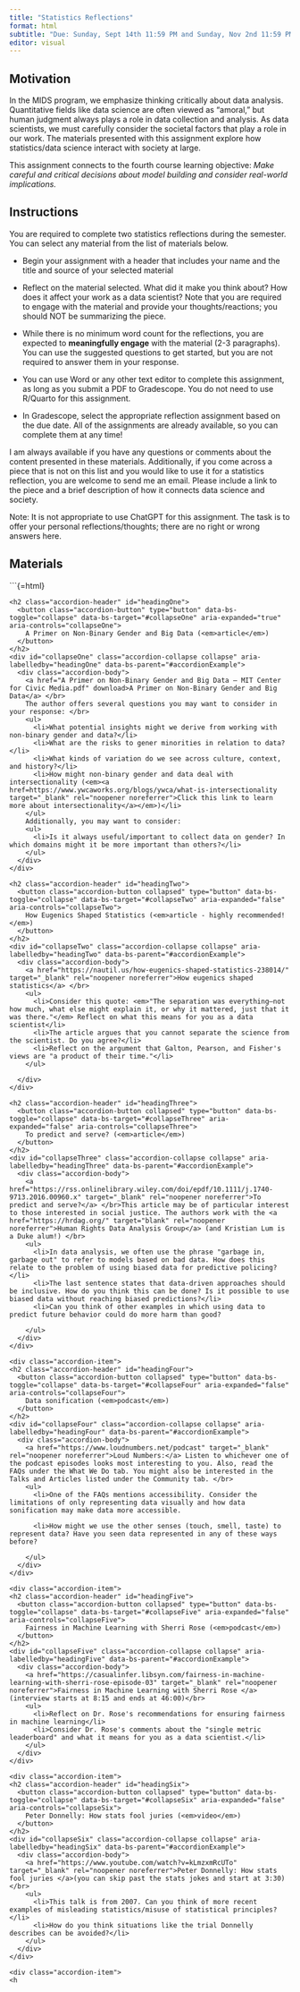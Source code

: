 ```yaml
---
title: "Statistics Reflections"
format: html
subtitle: "Due: Sunday, Sept 14th 11:59 PM and Sunday, Nov 2nd 11:59 PM"
editor: visual
---
```


## Motivation

In the MIDS program, we emphasize thinking critically about data analysis. Quantitative fields like data science are often viewed as "amoral," but human judgment always plays a role in data collection and analysis. As data scientists, we must carefully consider the societal factors that play a role in our work. The materials presented with this assignment explore how statistics/data science interact with society at large.

This assignment connects to the fourth course learning objective: *Make careful and critical decisions about model building and consider real-world implications.*

## Instructions

You are required to complete two statistics reflections during the semester. You can select any material from the list of materials below.

-   Begin your assignment with a header that includes your name and the title and source of your selected material

-   Reflect on the material selected. What did it make you think about? How does it affect your work as a data scientist? Note that you are required to engage with the material and provide your thoughts/reactions; you should NOT be summarizing the piece.

-   While there is no minimum word count for the reflections, you are expected to **meaningfully engage** with the material (2-3 paragraphs). You can use the suggested questions to get started, but you are not required to answer them in your response.

-   You can use Word or any other text editor to complete this assignment, as long as you submit a PDF to Gradescope. You do not need to use R/Quarto for this assignment.

-   In Gradescope, select the appropriate reflection assignment based on the due date. All of the assignments are already available, so you can complete them at any time!

I am always available if you have any questions or comments about the content presented in these materials. Additionally, if you come across a piece that is not on this list and you would like to use it for a statistics reflection, you are welcome to send me an email. Please include a link to the piece and a brief description of how it connects data science and society.

Note: It is not appropriate to use ChatGPT for this assignment. The task is to offer your personal reflections/thoughts; there are no right or wrong answers here.

## Materials

```{=html}
<div class="accordion" id="accordionExample">
  <div class="accordion-item">
    <h2 class="accordion-header" id="headingOne">
      <button class="accordion-button" type="button" data-bs-toggle="collapse" data-bs-target="#collapseOne" aria-expanded="true" aria-controls="collapseOne">
        A Primer on Non-Binary Gender and Big Data (<em>article</em>)
      </button>
    </h2>
    <div id="collapseOne" class="accordion-collapse collapse" aria-labelledby="headingOne" data-bs-parent="#accordionExample">
      <div class="accordion-body">
        <a href="A Primer on Non-Binary Gender and Big Data – MIT Center for Civic Media.pdf" download>A Primer on Non-Binary Gender and Big Data</a> </br>
        The author offers several questions you may want to consider in your response: </br>
        <ul>
          <li>What potential insights might we derive from working with non-binary gender and data?</li>
          <li>What are the risks to gener minorities in relation to data?</li>
          <li>What kinds of variation do we see across culture, context, and history?</li>
          <li>How might non-binary gender and data deal with intersectionality (<em><a href=https://www.ywcaworks.org/blogs/ywca/what-is-intersectionality target="_blank" rel="noopener noreferrer">Click this link to learn more about intersectionality</a></em>)</li>
        </ul>
        Additionally, you may want to consider: 
        <ul>
          <li>Is it always useful/important to collect data on gender? In which domains might it be more important than others?</li>
        </ul>
      </div>
    </div>
  </div>
  <div class="accordion-item">
    <h2 class="accordion-header" id="headingTwo">
      <button class="accordion-button collapsed" type="button" data-bs-toggle="collapse" data-bs-target="#collapseTwo" aria-expanded="false" aria-controls="collapseTwo">
        How Eugenics Shaped Statistics (<em>article - highly recommended!</em>)
      </button>
    </h2>
    <div id="collapseTwo" class="accordion-collapse collapse" aria-labelledby="headingTwo" data-bs-parent="#accordionExample">
      <div class="accordion-body">
        <a href="https://nautil.us/how-eugenics-shaped-statistics-238014/" target="_blank" rel="noopener noreferrer">How eugenics shaped statistics</a> </br>
        <ul>
          <li>Consider this quote: <em>"The separation was everything—not how much, what else might explain it, or why it mattered, just that it was there."</em> Reflect on what this means for you as a data scientist</li>
          <li>The article argues that you cannot separate the science from the scientist. Do you agree?</li>
          <li>Reflect on the argument that Galton, Pearson, and Fisher's views are "a product of their time."</li>
        </ul>
        
      </div>
    </div>
  </div>
  <div class="accordion-item">
    <h2 class="accordion-header" id="headingThree">
      <button class="accordion-button collapsed" type="button" data-bs-toggle="collapse" data-bs-target="#collapseThree" aria-expanded="false" aria-controls="collapseThree">
        To predict and serve? (<em>article</em>)
      </button>
    </h2>
    <div id="collapseThree" class="accordion-collapse collapse" aria-labelledby="headingThree" data-bs-parent="#accordionExample">
      <div class="accordion-body">
        <a href="https://rss.onlinelibrary.wiley.com/doi/epdf/10.1111/j.1740-9713.2016.00960.x" target="_blank" rel="noopener noreferrer">To predict and serve?</a> </br>This article may be of particular interest to those interested in social justice. The authors work with the <a href="https://hrdag.org/" target="blank" rel="noopener noreferrer">Human Rights Data Analysis Group</a> (and Kristian Lum is a Duke alum!) </br>
        <ul>
          <li>In data analysis, we often use the phrase "garbage in, garbage out" to refer to models based on bad data. How does this relate to the problem of using biased data for predictive policing?</li>
          <li>The last sentence states that data-driven approaches should be inclusive. How do you think this can be done? Is it possible to use biased data without reaching biased predictions?</li>
          <li>Can you think of other examples in which using data to predict future behavior could do more harm than good?
</li>
        </ul>
      </div>
    </div>
  </div>
    <div class="accordion-item">
    <h2 class="accordion-header" id="headingFour">
      <button class="accordion-button collapsed" type="button" data-bs-toggle="collapse" data-bs-target="#collapseFour" aria-expanded="false" aria-controls="collapseFour">
        Data sonification (<em>podcast</em>)
      </button>
    </h2>
    <div id="collapseFour" class="accordion-collapse collapse" aria-labelledby="headingFour" data-bs-parent="#accordionExample">
      <div class="accordion-body">
        <a href="https://www.loudnumbers.net/podcast" target="_blank" rel="noopener noreferrer">Loud Numbers:</a> Listen to whichever one of the podcast episodes looks most interesting to you. Also, read the FAQs under the What We Do tab. You might also be interested in the Talks and Articles listed under the Community tab. </br>
        <ul>
          <li>One of the FAQs mentions accessibility. Consider the limitations of only representing data visually and how data sonification may make data more accessible.
</li>
          <li>How might we use the other senses (touch, smell, taste) to represent data? Have you seen data represented in any of these ways before?
</li>
        </ul>
      </div>
    </div>
  </div>
    <div class="accordion-item">
    <h2 class="accordion-header" id="headingFive">
      <button class="accordion-button collapsed" type="button" data-bs-toggle="collapse" data-bs-target="#collapseFive" aria-expanded="false" aria-controls="collapseFive">
        Fairness in Machine Learning with Sherri Rose (<em>podcast</em>)
      </button>
    </h2>
    <div id="collapseFive" class="accordion-collapse collapse" aria-labelledby="headingFive" data-bs-parent="#accordionExample">
      <div class="accordion-body">
        <a href="https://casualinfer.libsyn.com/fairness-in-machine-learning-with-sherri-rose-episode-03" target="_blank" rel="noopener noreferrer">Fairness in Machine Learning with Sherri Rose </a> (interview starts at 8:15 and ends at 46:00)</br>
        <ul>
          <li>Reflect on Dr. Rose's recommendations for ensuring fairness in machine learning</li>
          <li>Consider Dr. Rose's comments about the "single metric leaderboard" and what it means for you as a data scientist.</li>
        </ul>
      </div>
    </div>
  </div>
    <div class="accordion-item">
    <h2 class="accordion-header" id="headingSix">
      <button class="accordion-button collapsed" type="button" data-bs-toggle="collapse" data-bs-target="#collapseSix" aria-expanded="false" aria-controls="collapseSix">
        Peter Donnelly: How stats fool juries (<em>video</em>)
      </button>
    </h2>
    <div id="collapseSix" class="accordion-collapse collapse" aria-labelledby="headingSix" data-bs-parent="#accordionExample">
      <div class="accordion-body">
        <a href="https://www.youtube.com/watch?v=kLmzxmRcUTo" target="_blank" rel="noopener noreferrer">Peter Donnelly: How stats fool juries </a>(you can skip past the stats jokes and start at 3:30) </br>
        <ul>
          <li>This talk is from 2007. Can you think of more recent examples of misleading statistics/misuse of statistical principles?</li>
          <li>How do you think situations like the trial Donnelly describes can be avoided?</li>
        </ul>
      </div>
    </div>
  </div>
    <div class="accordion-item">
    <h